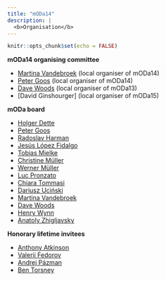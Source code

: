```yaml
---
title: "mODa14"
description: |
  <b>Organisation</b>
---
```


```r
knitr::opts_chunk$set(echo = FALSE)
```

**mODa14 organising committee**

 
 - [Martina Vandebroek](https://www.kuleuven.be/wieiswie/en/person/00004359) (local organiser of mODa14)
 - [Peter Goos](https://www.kuleuven.be/wieiswie/en/person/00006560) (local organiser of mODa14)
 - [Dave Woods](https://statsdavew.github.io) (local organiser of mODa13)
 - [David Ginshourger] (local organiser of mODa15)
 
 
**mODa board**
  
 - [Holger Dette](https://www.ruhr-uni-bochum.de/mathematik3/en/dette.html)
 - [Peter Goos](https://www.kuleuven.be/wieiswie/en/person/00006560) 
 - [Radoslav Harman](http://www.iam.fmph.uniba.sk/ospm/Harman/)
 - [Jesús López Fidalgo](https://lopezfidalgosite.wordpress.com)
 - [Tobias Mielke](https://www.linkedin.com/in/tobias-mielke-44173072/)
 - [Christine Müller](https://www.statistik.tu-dortmund.de/mueller1.html)
 - [Werner Müller](https://www.jku.at/institut-fuer-angewandte-statistik/ueber-uns/team/univ-prof-mag-dr-werner-g-mueller/)
 - [Luc Pronzato](https://www.i3s.unice.fr/~pronzato/node/1)
 - [Chiara Tommasi](https://www.unimi.it/en/ugov/person/chiara-tommasi)
 - [Dariusz Uciński](http://staff.uz.zgora.pl/ducinski/viewpage.php?page_id=12)
 - [Martina Vandebroek](https://www.kuleuven.be/wieiswie/en/person/00004359)
 - [Dave Woods](https://statsdavew.github.io)
 - [Henry Wynn](https://www.lse.ac.uk/CATS/People/Henry-Wynn-homepage)
 - [Anatoly Zhigljavsky](https://www.cardiff.ac.uk/people/view/98671-zhigljavsky-anatoly)
 
**Honorary lifetime invitees**

 - [Anthony Atkinson](https://www.lse.ac.uk/Statistics/People/Professor-Anthony-Atkinson)
 - [Valerii Fedorov](https://www.linkedin.com/in/valerii-v-fedorov/)
 - [Andrej Pázman](http://www.iam.fmph.uniba.sk/ospm/Pazman/)
 - [Ben Torsney](https://www.gla.ac.uk/schools/mathematicsstatistics/staff/bernardtorsney/)